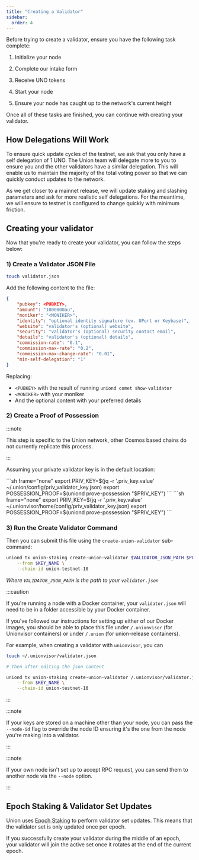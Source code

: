 ```yaml
---
title: "Creating a Validator"
sidebar:
  order: 4
---
```



Before trying to create a validator, ensure you have the following task complete:

<Steps>

1. Initialize your node

2. Complete our intake form

3. Receive UNO tokens

4. Start your node

5. Ensure your node has caught up to the network's current height

</Steps>

Once all of these tasks are finished, you can continue with creating your validator.

## How Delegations Will Work

To ensure quick update cycles of the testnet, we ask that you only have a self delegation of 1 UNO. The Union team will delegate more to you to ensure you and the other validators have a similar delegation. This will enable us to maintain the majority of the total voting power so that we can quickly conduct updates to the network.

As we get closer to a mainnet release, we will update staking and slashing parameters and ask for more realistic self delegations. For the meantime, we will ensure to testnet is configured to change quickly with minimum friction.

## Creating your validator

Now that you're ready to create your validator, you can follow the steps below:

### 1) Create a Validator JSON File

```sh frame="none"
touch validator.json
```

Add the following content to the file:

```json title="validator.json"
{
	"pubkey": <PUBKEY>,
	"amount": "1000000au",
	"moniker": "<MONIKER>",
	"identity": "optional identity signature (ex. UPort or Keybase)",
	"website": "validator's (optional) website",
	"security": "validator's (optional) security contact email",
	"details": "validator's (optional) details",
	"commission-rate": "0.1",
	"commission-max-rate": "0.2",
	"commission-max-change-rate": "0.01",
	"min-self-delegation": "1"
}
```

Replacing:

- `<PUBKEY>` with the result of running `uniond comet show-validator`
- `<MONIKER>` with your moniker
- And the optional content with your preferred details

### 2) Create a Proof of Possession

:::note

This step is specific to the Union network, other Cosmos based chains do not currently replicate this process.

:::

Assuming your private validator key is in the default location:

<Tabs>
  <TabItem label='uniond-release'>
    ```sh frame="none"
	export PRIV_KEY=$(jq -r '.priv_key.value' ~/.union/config/priv_validator_key.json)
	export POSSESSION_PROOF=$(uniond prove-possession "$PRIV_KEY")
	```
  </TabItem>
  <TabItem label='Unionvisor'>
    ```sh frame="none"
	export PRIV_KEY=$(jq -r '.priv_key.value' ~/.unionvisor/home/config/priv_validator_key.json)
	export POSSESSION_PROOF=$(uniond prove-possession "$PRIV_KEY")
	```
  </TabItem>
</Tabs>


### 3) Run the Create Validator Command

Then you can submit this file using the `create-union-validator` sub-command:

```sh frame="none"
uniond tx union-staking create-union-validator $VALIDATOR_JSON_PATH $POSSESSION_PROOF \
	--from $KEY_NAME \
	--chain-id union-testnet-10
```

_Where `VALIDATOR_JSON_PATH` is the path to your `validator.json`_

:::caution

If you're running a node with a Docker container, your `validator.json` will need to be in a folder accessible by your Docker container.

If you've followed our instructions for setting up either of our Docker images, you should be able to place this file under `/.unionvisor` (for Unionvisor containers) or under `/.union` (for union-release containers).

For example, when creating a validator with `unionvisor`, you can

```sh frame="none"
touch ~/.unionvisor/validator.json

# Then after editing the json content

uniond tx union-staking create-union-validator /.unionvisor/validator.json $POSSESSION_PROOF \
	--from $KEY_NAME \
	--chain-id union-testnet-10
```

:::

:::note

If your keys are stored on a machine other than your node, you can pass the `--node-id` flag to override the node ID ensuring it's the one from the node you're making into a validator.

:::

:::note

If your own node isn't set up to accept RPC request, you can send them to another node via the `--node` option.

:::

## Epoch Staking & Validator Set Updates

Union uses [Epoch Staking](/architecture/cometbls/#epoch-based-validator-rotation) to perform validator set updates. This means that the validator set is only updated once per epoch. 

If you successfully create your validator during the middle of an epoch, your validator will join the active set once it rotates at the end of the current epoch.
